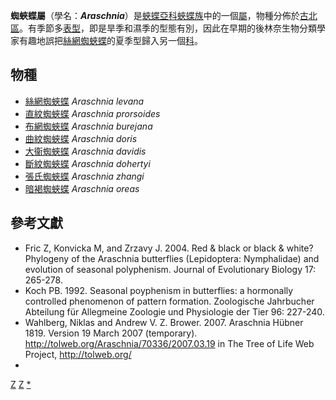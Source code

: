 {{NoteTA|G1=Butterfly}}
{{Automatic Taxobox
| taxon = Araschnia
| authority = Hübner， [1819]
| image = Araschnia burejana strigosa back.JPG
| image_caption = [[布網蜘蛺蝶|布網蜘蛺蝶]]<br />''Araschnia burejana''
| type_species = [[絲網蜘蛺蝶|絲網蜘蛺蝶]]<br />''Papilio levana''
| type_species_authority = Linnaeus, 1758
| subdivision_ranks = 物種
| subdivision = 共8種，詳見正文。
| synonyms =
}}

'''蜘蛺蝶屬'''（學名：'''''Araschnia'''''）是[[蛺蝶亞科|蛺蝶亞科]][[蛺蝶族|蛺蝶族]]中的一個[[屬|屬]]，物種分佈於[[古北區|古北區]]。有季節多[[表型|表型]]，即是旱季和濕季的型態有別，因此在早期的後林奈生物分類學家有趣地誤把[[絲網蜘蛺蝶|絲網蜘蛺蝶]]的夏季型歸入另一個[[科|科]]。

== 物種 ==
* [[絲網蜘蛺蝶|絲網蜘蛺蝶]] ''Araschnia levana''
* [[直紋蜘蛺蝶|直紋蜘蛺蝶]] ''Araschnia prorsoides''
* [[布網蜘蛺蝶|布網蜘蛺蝶]] ''Araschnia burejana''
* [[曲紋蜘蛺蝶|曲紋蜘蛺蝶]] ''Araschnia doris''
* [[大衞蜘蛺蝶|大衞蜘蛺蝶]] ''Araschnia davidis''
* [[斷紋蜘蛺蝶|斷紋蜘蛺蝶]] ''Araschnia dohertyi''
* [[張氏蜘蛺蝶|張氏蜘蛺蝶]] ''Araschnia zhangi''
* [[暗褐蜘蛺蝶|暗褐蜘蛺蝶]] ''Araschnia oreas''

== 參考文獻 ==
{{reflist}}
* Fric Z, Konvicka M, and Zrzavy J. 2004. Red & black or black & white? Phylogeny of the Araschnia butterflies (Lepidoptera: Nymphalidae) and evolution of seasonal polyphenism. Journal of Evolutionary Biology 17: 265-278.
* Koch PB. 1992. Seasonal poyphenism in butterflies: a hormonally controlled phenomenon of pattern formation. Zoologische Jahrbucher Abteilung für Allegmeine Zoologie und Physiologie der Tier 96: 227-240.
* Wahlberg, Niklas and Andrew V. Z. Brower. 2007. Araschnia Hübner 1819. Version 19 March 2007 (temporary). http://tolweb.org/Araschnia/70336/2007.03.19 {{Wayback|url=http://tolweb.org/Araschnia/70336/2007.03.19 |date=20191130191324 }} in The Tree of Life Web Project, http://tolweb.org/ {{Wayback|url=http://tolweb.org/ |date=20110515100516 }}
* {{Cite book | author = 寿建新 周尧 李宇飞 | title = 世界蝴蝶分類名錄 | location = 中國 | publisher = 陝西科學技術出版社 | date = 2006-04-01 | ISBN = 9787536936768 | language= zh-hans }}

{{Commons category|  Araschnia}}

{{蛺蝶亞科}}
{{taxonbar}}
[[Category:_1819年描述的分类群|Z]]
[[Category:蛺蝶族|Z]]
[[Category:蜘蛺蝶屬|*]]